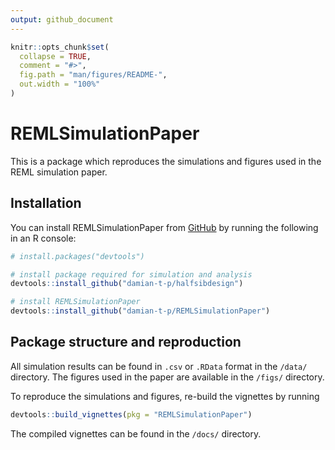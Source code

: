 ```yaml
---
output: github_document
---
```


<!-- README.md is generated from README.Rmd. Please edit that file -->

```r
knitr::opts_chunk$set(
  collapse = TRUE,
  comment = "#>",
  fig.path = "man/figures/README-",
  out.width = "100%"
)
```

# REMLSimulationPaper

<!-- badges: start -->
<!-- badges: end -->

This is a package which reproduces the simulations and figures used in the REML simulation paper.

## Installation

You can install REMLSimulationPaper from [GitHub](https://github.com/) by running the following in an R console:

```r
# install.packages("devtools")

# install package required for simulation and analysis
devtools::install_github("damian-t-p/halfsibdesign")

# install REMLSimulationPaper
devtools::install_github("damian-t-p/REMLSimulationPaper")
```

## Package structure and reproduction

All simulation results can be found in `.csv` or `.RData` format in the `/data/` directory.
The figures used in the paper are available in the `/figs/` directory.

To reproduce the simulations and figures, re-build the vignettes by running
```r
devtools::build_vignettes(pkg = "REMLSimulationPaper")
```

The compiled vignettes can be found in the `/docs/` directory.

